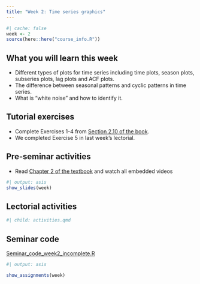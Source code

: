 ```yaml
---
title: "Week 2: Time series graphics"
---
```


```r
#| cache: false
week <- 2
source(here::here("course_info.R"))
```

## What you will learn this week

* Different types of plots for time series including time plots, season plots, subseries plots, lag plots and ACF plots.
* The difference between seasonal patterns and cyclic patterns in time series.
* What is "white noise" and how to identify it.

## Tutorial exercises

-   Complete Exercises 1-4 from [Section 2.10 of the book](https://otexts.com/fpp3/graphics-exercises.html).
-   We completed Exercise 5 in last week's lectorial.

<!-- ## Exercise solutions -->

<!-- ::: {.callout appearance="minimal"} -->
<!-- <i class="bi bi-download"></i> [Week 2 Tutorial Solution.html](Week2.html){download="Week 2 Tutorial Solution.html"} -->
<!-- ::: -->

<!-- [**Check your understanding quiz**](https://learning.monash.edu/mod/quiz/view.php?id=2336392) -->

## Pre-seminar activities

-   Read [Chapter 2 of the textbook](https://otexts.com/fpp3/graphics.html) and watch all embedded videos


```r
#| output: asis
show_slides(week)
```

## Lectorial activities

```r
#| child: activities.qmd
```


## Seminar code

::: {.callout appearance="minimal"}
<i class="bi bi-download"></i> [Seminar_code_week2_incomplete.R](Seminar_code_week2_incomplete.R){download="Seminar_code_week2_incomplete.R"}
:::



```r
#| output: asis

show_assignments(week)
```
